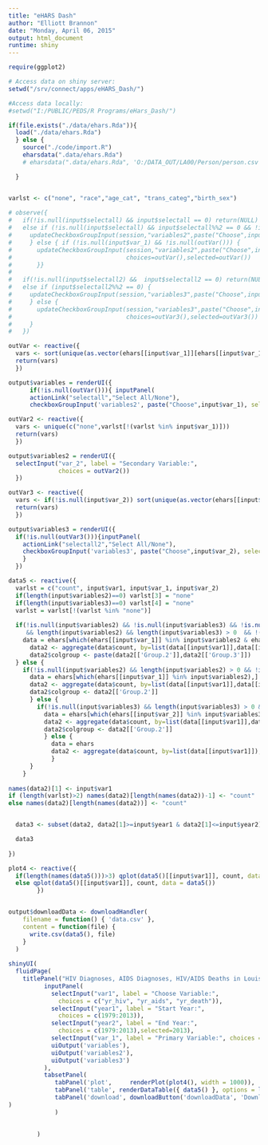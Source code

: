 ```yaml
---
title: "eHARS Dash"
author: "Elliott Brannon"
date: "Monday, April 06, 2015"
output: html_document
runtime: shiny
---
```


```r
require(ggplot2)

# Access data on shiny server:
setwd("/srv/connect/apps/eHARS_Dash/")

#Access data locally:
#setwd("I:/PUBLIC/PEDS/R Programs/eHars_Dash/")

if(file.exists("./data/ehars.Rda")){
  load("./data/ehars.Rda")
  } else {
    source("./code/import.R")
    eharsdata(".data/ehars.Rda")
    # eharsdata(".data/ehars.Rda", 'O:/DATA_OUT/LA00/Person/person.csv')

  }


varlst <- c("none", "race","age_cat", "trans_categ","birth_sex")
   
# observe({
#   if(!is.null(input$selectall) && input$selectall == 0) return(NULL) 
#   else if (!is.null(input$selectall) && input$selectall%%2 == 0 && !is.null(input$var_1) && !is.null(outVar())) {
#     updateCheckboxGroupInput(session,"variables2",paste("Choose",input$var_1),choices=outVar())
#     } else { if (!is.null(input$var_1) && !is.null(outVar())) {
#       updateCheckboxGroupInput(session,"variables2",paste("Choose",input$var_1),
#                                choices=outVar(),selected=outVar())
#       }}
#   
#   if(!is.null(input$selectall2) &&  input$selectall2 == 0) return(NULL) 
#   else if (input$selectall2%%2 == 0) {
#     updateCheckboxGroupInput(session,"variables3",paste("Choose",input$var_2),choices=outVar3())
#     } else {
#       updateCheckboxGroupInput(session,"variables3",paste("Choose",input$var_2),
#                                choices=outVar3(),selected=outVar3())
#     }
#   })

outVar <- reactive({
  vars <- sort(unique(as.vector(ehars[[input$var_1]][ehars[[input$var_1]] != ''])))
  return(vars)
  })

output$variables = renderUI({
      if(!is.null(outVar())){ inputPanel(
      actionLink("selectall","Select All/None"),
      checkboxGroupInput('variables2', paste("Choose",input$var_1), selected=NULL, outVar()))}})

outVar2 <- reactive({
  vars <- unique(c("none",varlst[!(varlst %in% input$var_1)]))
  return(vars)
  })

output$variables2 = renderUI({
  selectInput("var_2", label = "Secondary Variable:",
              choices = outVar2()) 
  })

outVar3 <- reactive({
  vars <- if(!is.null(input$var_2)) sort(unique(as.vector(ehars[[input$var_2]][ehars[[input$var_2]] != ''])))
  return(vars)
  })

output$variables3 = renderUI({
  if(!is.null(outVar3())){inputPanel(
    actionLink("selectall2","Select All/None"),
    checkboxGroupInput('variables3', paste("Choose",input$var_2), selected=NULL, outVar3()))
    }
  })

data5 <- reactive({
  varlst = c("count", input$var1, input$var_1, input$var_2)
  if(length(input$variables2)==0) varlst[3] = "none"
  if(length(input$variables3)==0) varlst[4] = "none"
  varlst = varlst[!(varlst %in% "none")]
  
  if(!is.null(input$variables2) && !is.null(input$variables3) && !is.null(input$var_1) && !is.null(input$var_2)
     && length(input$variables2) && length(input$variables3) > 0  && !(input$var_1 == "none") && !(input$var_2 == "none")) {
    data = ehars[which(ehars[[input$var_1]] %in% input$variables2 & ehars[[input$var_2]] %in% input$variables3),]
      data2 <- aggregate(data$count, by=list(data[[input$var1]],data[[input$var_1]],data[[input$var_2]]), FUN=sum)
      data2$colgroup <- paste(data2[['Group.2']],data2[['Group.3']])
  } else {
    if(!is.null(input$variables2) && length(input$variables2) > 0 && !is.null(input$var_1) && !(input$var_1 == "none")) {
      data = ehars[which(ehars[[input$var_1]] %in% input$variables2),]
      data2 <- aggregate(data$count, by=list(data[[input$var1]],data[[input$var_1]]), FUN=sum)
      data2$colgroup <- data2[['Group.2']]
      } else {
        if(!is.null(input$variables3) && length(input$variables3) > 0 && !is.null(input$var_2) && !(input$var_2 == "none")) {
          data = ehars[which(ehars[[input$var_2]] %in% input$variables3),]
          data2 <- aggregate(data$count, by=list(data[[input$var1]],data[[input$var_2]]), FUN=sum)
          data2$colgroup <- data2[['Group.2']]
          } else {
            data = ehars
            data2 <- aggregate(data$count, by=list(data[[input$var1]]), FUN=sum)
            }
      }
    }
  
names(data2)[1] <- input$var1
if (length(varlst)>2) names(data2)[length(names(data2))-1] <- "count"
else names(data2)[length(names(data2))] <- "count"


  data3 <- subset(data2, data2[1]>=input$year1 & data2[1]<=input$year2)

  data3
  
})

plot4 <- reactive({
  if(length(names(data5()))>3) qplot(data5()[[input$var1]], count, data = data5(), color = data5()$colgroup )
  else qplot(data5()[[input$var1]], count, data = data5())
        })


output$downloadData <- downloadHandler(
    filename = function() { 'data.csv' },
    content = function(file) {
      write.csv(data5(), file)
    }
  )
            
shinyUI(  
  fluidPage(
    titlePanel("HIV Diagnoses, AIDS Diagnoses, HIV/AIDS Deaths in Louisiana - Ficitonal Data"),
          inputPanel(
            selectInput("var1", label = "Choose Variable:",
              choices = c("yr_hiv", "yr_aids", "yr_death")),
            selectInput("year1", label = "Start Year:",
              choices = c(1979:2013)),
            selectInput("year2", label = "End Year:",
              choices = c(1979:2013),selected=2013),
            selectInput("var_1", label = "Primary Variable:", choices = varlst),
            uiOutput('variables'),
            uiOutput('variables2'),
            uiOutput('variables3')
          ),    
          tabsetPanel(
             tabPanel('plot',     renderPlot(plot4(), width = 1000)),
             tabPanel('table', renderDataTable({ data5() }, options = list(paging = FALSE, searching=FALSE))),
             tabPanel('download', downloadButton('downloadData', 'Download data'))
)
             )
   

        )
    
  
              
```
